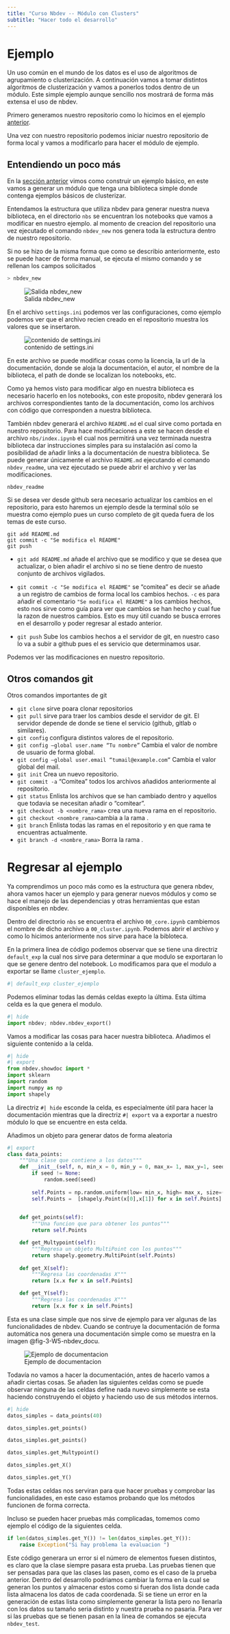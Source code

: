 ```yaml
---
title: "Curso Nbdev -- Módulo con Clusters"
subtitle: "Hacer todo el desarrollo"
---
```


# Ejemplo

Un uso común en el mundo de los datos es el uso de algoritmos de agrupamiento o clusterización. A continuación vamos a tomar distintos algoritmos de clusterización y vamos a ponerlos todos dentro de un módulo. Este simple ejemplo aunque sencillo nos mostrará de forma más extensa el uso de nbdev. 


Primero generamos nuestro repositorio como lo hicimos en el ejemplo [anterior](../week03/1_pasos.qmd#generar-un-repositorio). 

Una vez con nuestro repositorio podemos iniciar nuestro repositorio de forma local y vamos a modificarlo para hacer el módulo de ejemplo.

## Entendiendo un poco más 

En la [sección anterior](../week03/1_pasos.qmd#generar-un-modulo) vimos como construir un ejemplo básico, en este vamos a generar un módulo que tenga una biblioteca simple donde contenga ejemplos básicos de clusterizar.

Entendamos la estructura que utiliza nbdev para generar nuestra nueva biblioteca, en el directorio `nbs` se encuentran los notebooks que vamos a modificar en nuestro ejemplo. al momento de creacion del repositorio una vez ejecutado el comando `nbdev_new` nos genera toda la estructura dentro de nuestro repositorio. 

Si no se hizo de la misma forma que como se describio anteriormente, esto se puede hacer de forma manual, se ejecuta el mismo comando y se rellenan los campos solicitados

```bash
> nbdev_new
```

![Salida nbdev_new](./nbdev_new_out.png){#fig-1-W5-nbdev_new_manual}

En el archivo `settings.ini` podemos ver las configuraciones, como ejemplo podemos ver que el archivo recien creado en el repositorio muestra los valores que se insertaron. 

![contenido de settings.ini](./set_ini_new.png){#fig-2-W5-settings_ini}

En este archivo se puede modificar cosas como la licencia, la url de la documentación, donde se aloja la documentación, el autor, el nombre de la biblioteca, el path de donde se localizan los notebooks, etc. 

Como ya hemos visto para modificar algo en nuestra biblioteca es necesario hacerlo en los notebooks, con este proposito, nbdev generará los archivos correspondientes tanto de la documentación, como los archivos con código que corresponden a nuestra biblioteca. 

También nbdev generará el archivo `README.md` el cual sirve como portada en nuestro repositorio. Para hace modificaciones a este se hacen desde el archivo `nbs/index.ipynb` el cual nos permitirá una vez terminada nuestra biblioteca dar instrucciones simples para su instalación así como la posibilidad de añadir links a la documentación de nuestra biblioteca. Se puede generar únicamente el archivo `README.md` ejecutando el comando `nbdev_readme`, una vez ejecutado se puede abrir el archivo y ver las modificaciones. 

```
nbdev_readme
```

Si se desea ver desde github sera necesario actualizar los cambios en el repositorio, para esto haremos un ejemplo desde la terminal sólo se muestra como ejemplo pues un curso completo de git queda fuera de los temas de este curso. 

```
git add README.md
git commit -c "Se modifica el README"
git push
```

* `git add README.md` añade el archivo que se modifico y que se desea que actualizar, o bien añadir el archivo si no se tiene dentro de nuesto conjunto de archivos vigilados. 

* `git commit -c "Se modifica el README"` se "comitea" es decir se añade a un registro de cambios de forma local los cambios hechos. `-c` es para añadir el comentario  `"Se modifica el README"` a los cambios hechos, esto nos sirve como guía para ver que cambios se han hecho y cual fue la razon de nuestros cambios. Esto es muy útil cuando se busca errores en el desarrollo y poder regresar al estado anterior.  

* `git push` Sube los cambios hechos a el servidor de git, en nuestro caso lo va a subir a github pues el es servicio que determinamos usar. 



Podemos ver las modificaciones en nuestro repositorio. 

## Otros comandos git 

Otros comandos importantes de git

* `git clone` sirve poara clonar repositorios
* `git pull` sirve para traer los cambios desde el servidor de git. El servidor depende de donde se tiene el servicio (github, gitlab o similares).
* `git config` configura distintos valores de el repositorio.
*  `git config –global user.name “Tu nombre” ` Cambia el valor de nombre de usuario de forma global.
* `git config –global user.email “tumail@example.com”` 	Cambia el valor global del mail. 
* `git init` Crea un nuevo repositorio. 
* `git commit -a` "Comitea" todos los archivos añadidos anteriormente al repositorio. 
* `git status` Enlista los archivos que se han cambiado dentro y aquellos que todavia se necesitan añadir o "comitear".
* `git checkout -b <nombre_rama>` crea una nueva rama en el repositorio. 
* `git checkout <nombre_rama>`cambia a la rama <nombre_rama>. 
* `git branch` Enlista todas las ramas en el repositorio y en que rama te encuentras actualmente. 
* `git branch -d <nombre_rama>` Borra la rama <nombre_rama>.
 

# Regresar al ejemplo

Ya comprendimos un poco más como es la estructura que genera nbdev, ahora vamos hacer un ejemplo y para generar nuevos módulos y como se hace el manejo de las dependencias y otras herramientas que estan disponibles en nbdev. 


Dentro del directorio `nbs` se encuentra el archivo `00_core.ipynb` cambiemos el nombre de dicho archivo a `00_cluster.ipynb`. Podemos abrir el archivo y como lo hicimos anteriormente nos sirve para hace la bibloteca. 

En la primera linea de código podemos observar que se tiene una directriz 
`default_exp` la cual nos sirve para determinar a que modulo se exportaran lo que se genere dentro del notebook. Lo modificamos para que el modulo a exportar se llame `cluster_ejemplo`.
```python
#| default_exp cluster_ejemplo
```

Podemos eliminar todas las demás celdas exepto la última. Esta última celda es la que genera el modulo. 

```python
#| hide
import nbdev; nbdev.nbdev_export()
```
Vamos a modificar las cosas para hacer nuestra biblioteca. Añadimos el siguiente contenido a la celda. 

```python
#| hide
#| export
from nbdev.showdoc import *
import sklearn
import random 
import numpy as np
import shapely
```
La directriz `#| hide` esconde la celda, es especialmente útil para hacer la documentación  mientras que la directriz `#| export` va a exportar a nuestro módulo lo que se encuentre en esta celda. 


Añadimos un objeto para generar datos de forma aleatoria 

```python
#| export
class data_points:
    """Una clase que contiene a los datos"""
    def __init__(self, n, min_x = 0, min_y = 0, max_x= 1, max_y=1, seed= None):
        if seed != None:
            random.seed(seed)
        
        self.Points = np.random.uniform(low= min_x, high= max_x, size=(n, 2));
        self.Points =  [shapely.Point(x[0],x[1]) for x in self.Points]

    
    def get_points(self):
        """Una funcion que para obtener los puntos"""
        return self.Points

    def get_Multypoint(self):
        """Regresa un objeto MultiPoint con los puntos"""
        return shapely.geometry.MultiPoint(self.Points)
    
    def get_X(self):
        """Regresa las coordenadas X"""
        return [x.x for x in self.Points]

    def get_Y(self):
        """Regresa las coordenadas X"""
        return [x.x for x in self.Points]
```
Esta es una clase simple que nos sirve de ejemplo para ver algunas de las funcionalidades de nbdev. Cuando se contruye la documentación de forma automática nos genera una documentación simple como se muestra en la imagen @fig-3-W5-nbdev_docu.


![Ejemplo de documentacion](./docu_ejemplo_01.png){#fig-3-W5-nbdev_docu}

Todavía no vamos a hacer la documentación, antes de hacerlo vamos a añadir ciertas cosas. Se añaden las siguientes celdas como se puede observar ninguna de las celdas define nada nuevo simplemente se esta haciendo construyendo el objeto y haciendo uso de sus métodos internos. 

```python
#| hide
datos_simples = data_points(40)
```
```python
datos_simples.get_points()
```
```python
datos_simples.get_points()
```
```python
datos_simples.get_Multypoint()
```
```python
datos_simples.get_X()
```
```python
datos_simples.get_Y()
```

Todas estas celdas nos serviran para que hacer pruebas y comprobar las funcionalidades, en este caso estamos probando que los métodos funcionen de forma correcta. 

Incluso se pueden hacer pruebas más complicadas, tomemos como ejemplo el código de la siguientes celda.

```python
if len(datos_simples.get_Y()) != len(datos_simples.get_Y()):
    raise Exception("Si hay problema la evaluacion ")
```
Este código generara un error si el número de elementos fuesen distintos, es claro que la clase siempre pasara esta prueba. Las pruebas tienen que ser  pensadas para que las clases las pasen, como es el caso de la prueba anterior. Dentro del desarrollo podriamos cambiar la forma en la cual se generan los puntos y almacenar estos como si fueran dos lista donde cada lista  almacena los datos de cada coordenada. Si se tiene un error en la generación de estas lista como simplemente generar la lista pero no llenarla con los datos su tamaño seria distinto y nuestra prueba no pasaria. Para ver si las pruebas que se tienen pasan en la linea de comandos se ejecuta `nbdev_test`. 

```bash

```
